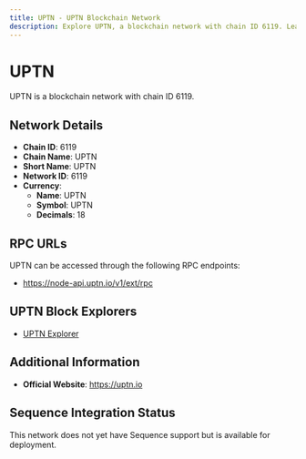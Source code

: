 ```yaml
--- 
title: UPTN - UPTN Blockchain Network
description: Explore UPTN, a blockchain network with chain ID 6119. Learn about its native currency, UPTN, and how to interact with the network.
---
```


# UPTN

UPTN is a blockchain network with chain ID 6119.

## Network Details

- **Chain ID**: 6119
- **Chain Name**: UPTN
- **Short Name**: UPTN
- **Network ID**: 6119
- **Currency**: 
  - **Name**: UPTN
  - **Symbol**: UPTN
  - **Decimals**: 18

## RPC URLs

UPTN can be accessed through the following RPC endpoints:

- https://node-api.uptn.io/v1/ext/rpc

## UPTN Block Explorers

- [UPTN Explorer](https://explorer.uptn.io)

## Additional Information

- **Official Website**: https://uptn.io

## Sequence Integration Status

This network does not yet have Sequence support but is available for deployment.
